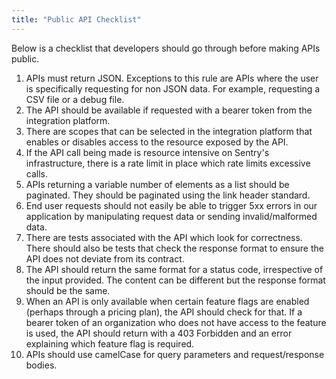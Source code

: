 ```yaml
---
title: "Public API Checklist"
---
```


Below is a checklist that developers should go through before making APIs public.

1. APIs must return JSON. Exceptions to this rule are APIs where the user is specifically requesting for non JSON data. For example, requesting a CSV file or a debug file.
1. The API should be available if requested with a bearer token from the integration platform.
1. There are scopes that can be selected in the integration platform that enables or disables access to the resource exposed by the API.
1. If the API call being made is resource intensive on Sentry's infrastructure, there is a rate limit in place which rate limits excessive calls.
1. APIs returning a variable number of elements as a list should be paginated. They should be paginated using the link header standard.
1. End user requests should not easily be able to trigger 5xx errors in our application by manipulating request data or sending invalid/malformed data.
1. There are tests associated with the API which look for correctness. There should also be tests that check the response format to ensure the API does not deviate from its contract.
1. The API should return the same format for a status code, irrespective of the input provided. The content can be different but the response format should be the same.
1. When an API is only available when certain feature flags are enabled (perhaps through a pricing plan), the API should check for that. If a bearer token of an organization who does not have access to the feature is used, the API should return with a 403 Forbidden and an error explaining which feature flag is required.
1. APIs should use camelCase for query parameters and request/response bodies.
